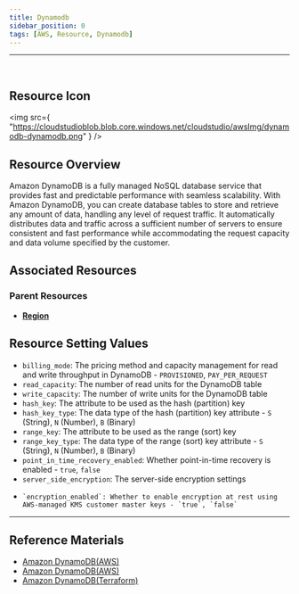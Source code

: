 ```yaml
---
title: Dynamodb
sidebar_position: 0
tags: [AWS, Resource, Dynamodb]
---
```


<hr />
<br />

## Resource Icon

<img
    src={
        "https://cloudstudioblob.blob.core.windows.net/cloudstudio/awsImg/dynamodb-dynamodb.png"
    }
/>

## Resource Overview

Amazon DynamoDB is a fully managed NoSQL database service that provides fast and predictable performance with seamless scalability. 
With Amazon DynamoDB, you can create database tables to store and retrieve any amount of data, handling any level of request traffic. 
It automatically distributes data and traffic across a sufficient number of servers to ensure consistent and fast performance while accommodating the request capacity and data volume specified by the customer.

## Associated Resources

### Parent Resources

-   [**Region**](https://docs.cstudio.app/docs/resource/aws/Base/Region)

## Resource Setting Values

-   `billing_mode`: The pricing method and capacity management for read and write throughput in DynamoDB - `PROVISIONED`, `PAY_PER_REQUEST`
-   `read_capacity`: The number of read units for the DynamoDB table
-   `write_capacity`: The number of write units for the DynamoDB table
-   `hash_key`: The attribute to be used as the hash (partition) key
-   `hash_key_type`: The data type of the hash (partition) key attribute - `S` (String), `N` (Number), `B` (Binary)
-   `range_key`: The attribute to be used as the range (sort) key
-   `range_key_type`: The data type of the range (sort) key attribute - `S` (String), `N` (Number), `B` (Binary)
-   `point_in_time_recovery_enabled`: Whether point-in-time recovery is enabled - `true`, `false`
-   `server_side_encryption`: The server-side encryption settings
  -     `encryption_enabled`: Whether to enable encryption at rest using AWS-managed KMS customer master keys - `true`, `false`

---

## Reference Materials

-   [Amazon DynamoDB(AWS)](https://docs.aws.amazon.com/ko_kr/amazondynamodb/latest/developerguide/Introduction.html)
-   [Amazon DynamoDB(AWS)](https://aws.amazon.com/ko/dynamodb/pricing/?nc2=type_a)
-   [Amazon DynamoDB(Terraform)](https://registry.terraform.io/providers/hashicorp/aws/latest/docs/resources/dynamodb_contributor_insights)
